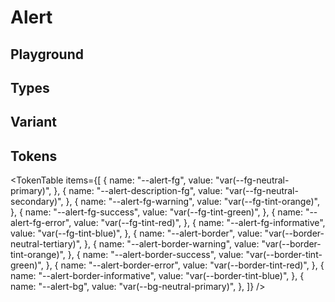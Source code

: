 



<Meta title="Alert" of={AlertStories} />

# Alert

<ThemeSelect />

## Playground

<Canvas of={AlertStories.Default} />
<Controls />

## Types

<Canvas of={AlertStories.Types} />

## Variant

<Canvas of={AlertStories.Variant} />

## Tokens

<TokenTable
  items={[
    {
      name: "--alert-fg",
      value: "var(--fg-neutral-primary)",
    },
    {
      name: "--alert-description-fg",
      value: "var(--fg-neutral-secondary)",
    },
    {
      name: "--alert-fg-warning",
      value: "var(--fg-tint-orange)",
    },
    {
      name: "--alert-fg-success",
      value: "var(--fg-tint-green)",
    },
    {
      name: "--alert-fg-error",
      value: "var(--fg-tint-red)",
    },
    {
      name: "--alert-fg-informative",
      value: "var(--fg-tint-blue)",
    },
    {
      name: "--alert-border",
      value: "var(--border-neutral-tertiary)",
    },
    {
      name: "--alert-border-warning",
      value: "var(--border-tint-orange)",
    },
    {
      name: "--alert-border-success",
      value: "var(--border-tint-green)",
    },
    {
      name: "--alert-border-error",
      value: "var(--border-tint-red)",
    },
    {
      name: "--alert-border-informative",
      value: "var(--border-tint-blue)",
    },
    {
      name: "--alert-bg",
      value: "var(--bg-neutral-primary)",
    },
  ]}
/>

<Toaster className="sb-unstyled" position="bottom-right" />

